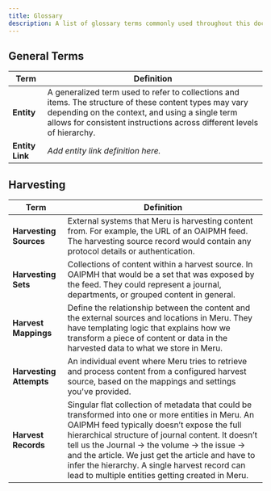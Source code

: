 ```yaml
---
title: Glossary
description: A list of glossary terms commonly used throughout this documentation.
---
```



## General Terms

| Term | Definition|
|------------|------------------------|
|**Entity** | A generalized term used to refer to collections and items. The structure of these content types may vary depending on the context, and using a single term allows for consistent instructions across different levels of hierarchy. |
| **Entity Link** | <Badge text="Content WIP" variant="caution" /> _Add entity link definition here._ |


## Harvesting

| Term | Definition|
|------------|------------------------|
|**Harvesting Sources** | External systems that Meru is harvesting content from. For example, the URL of an OAIPMH feed. The harvesting source record would contain any protocol details or authentication. |
| **Harvesting Sets** | Collections of content within a harvest source. In OAIPMH that would be a set that was exposed by the feed. They could represent a journal, departments, or grouped content in general.
| **Harvest Mappings** | Define the relationship between the content and the external sources and locations in Meru. They have templating logic that explains how we transform a piece of content or data in the harvested data to what we store in Meru.
| **Harvesting Attempts** | An individual event where Meru tries to retrieve and process content from a configured harvest source, based on the mappings and settings you've provided.
| **Harvest Records** | Singular flat collection of metadata that could be transformed into one or more entities in Meru. An OAIPMH feed typically doesn’t expose the full hierarchical structure of journal content. It doesn’t tell us the Journal → the volume → the issue → and the article. We just get the article and have to infer the hierarchy. A single harvest record can lead to multiple entities getting created in Meru.